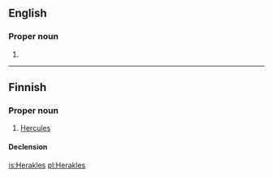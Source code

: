 ==English==

===Proper noun===
{{en-proper noun}}

# {{alternative spelling of|[[Heracles]]}}

----

==Finnish==

===Proper noun===
{{infl|fi|proper noun}}

# {{Greek mythology|lang=fi}} [[Hercules]]

====Declension====
{{fi-decl-vieras|Herakl|||e|np=1}}

[[is:Herakles]]
[[pl:Herakles]]